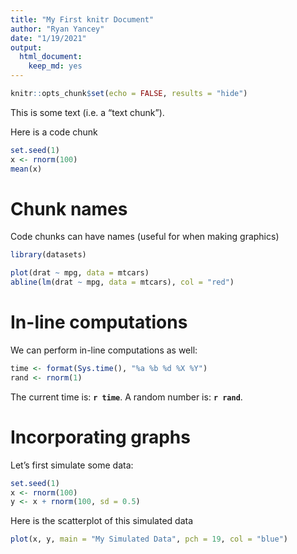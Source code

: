 ```yaml
---
title: "My First knitr Document"
author: "Ryan Yancey"
date: "1/19/2021"
output: 
  html_document: 
    keep_md: yes
---
```


```r
knitr::opts_chunk$set(echo = FALSE, results = "hide")
```

This is some text (i.e. a "text chunk").

Here is a code chunk
```r
set.seed(1)
x <- rnorm(100)
mean(x)
```

# Chunk names

Code chunks can have names (useful for when making graphics)
```r
library(datasets)

plot(drat ~ mpg, data = mtcars)
abline(lm(drat ~ mpg, data = mtcars), col = "red")
```

# In-line computations

We can perform in-line computations as well:
```r
time <- format(Sys.time(), "%a %b %d %X %Y")
rand <- rnorm(1)
```

The current time is: **`r time`**. A random number is: **`r rand`**.

# Incorporating graphs

Let's first simulate some data:

```r
set.seed(1)
x <- rnorm(100)
y <- x + rnorm(100, sd = 0.5)
```

Here is the scatterplot of this simulated data
```r
plot(x, y, main = "My Simulated Data", pch = 19, col = "blue")
```


